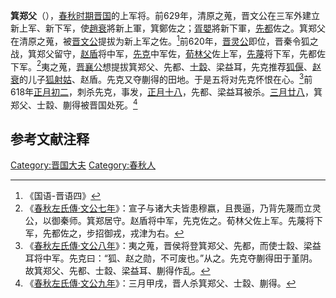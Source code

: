 {{模板:Infobox 先秦人物
|名称=箕郑父
|姓=
|氏=箕
|名=郑
|字=
|别名=
|别字=
|谥号=
|时代=春秋
|国家=[[晋国|晋]] 
|身份=上军将
|出生=
|逝世=前618年
}}
'''箕郑父'''（{{bd|？||前618年||catIdx=J}}），[[春秋时期|春秋时期]][[晋国|晋国]]的上军将。前629年，清原之蒐，晋文公在三军外建立新上军、新下军，使[[趙衰|趙衰]]將新上軍，箕鄭佐之；[[胥嬰|胥嬰]]將新下軍，[[先都|先都]]佐之。箕郑父在清原之蒐，被[[晋文公|晋文公]]提拔为新上军之佐。<ref>《国语-晋语四》</ref>前620年，[[晋灵公|晋灵公]]即位，晋秦令狐之战，箕郑父留守，[[赵盾|赵盾]]将中军，[[先克|先克]]中军佐，[[荀林父|荀林父]]佐上军，[[先蔑|先蔑]]将下军，先都佐下军。<ref>《[[s:春秋左氏傳/文公|春秋左氏傳·文公七年]]》：宣子与诸大夫皆患穆嬴，且畏逼，乃背先蔑而立灵公，以御秦师。箕郑居守。赵盾将中军，先克佐之。荀林父佐上军。先蔑将下军，先都佐之，步招御戎，戎津为右。</ref>夷之蒐，[[晋襄公|晋襄公]]想提拔箕郑父、先都、[[士縠|士縠]]、梁益耳，先克推荐[[狐偃|狐偃]]、[[赵衰|赵衰]]的儿子[[狐射姑|狐射姑]]、赵盾。先克又夺蒯得的田地。于是五将对先克怀恨在心。<ref>《[[s:春秋左氏傳/文公|春秋左氏傳·文公八年]]》：夷之蒐，晋侯将登箕郑父、先都，而使士縠、梁益耳将中军。先克曰：“狐、赵之勋，不可废也。”从之。先克夺蒯得田于堇阴。故箕郑父、先都、士縠、梁益耳、蒯得作乱。</ref>前618年[[正月初二|正月初二]]，刺杀先克，事发，[[正月十八|正月十八]]，先都、梁益耳被杀。[[三月廿八|三月廿八]]，箕郑父、士縠、蒯得被晋国处死。<ref>《[[s:春秋左氏傳/文公|春秋左氏傳·文公九年]]》：三月甲戌，晋人杀箕郑父、士縠、蒯得。</ref>

==参考文献注释==
{{Reflist}}
[[Category:晋国大夫|Category:晋国大夫]]
[[Category:春秋人|Category:春秋人]]